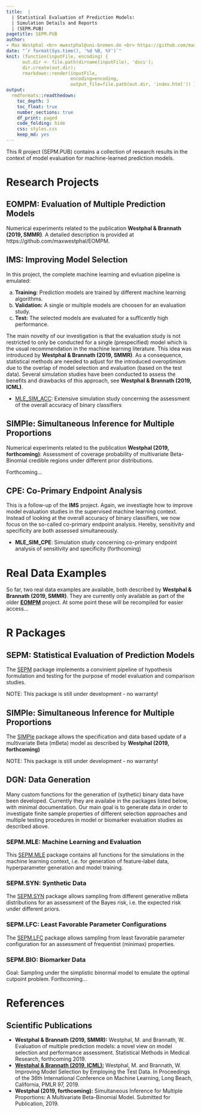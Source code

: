 ```yaml
---
title:  | 
  | Statistical Evaluation of Prediction Models:
  | Simulation Details and Reports
  | (SEPM.PUB)
pagetitle: SEPM.PUB
author: 
- Max Westphal <br> mwestphal@uni-bremen.de <br> https://github.com/maxwestphal <br> https://www.linkedin.com/in/maxwestphal/ <br> https://www.anstat.uni-bremen.de/node/22
date: "`r format(Sys.time(), '%d %B, %Y')`"
knit: (function(inputFile, encoding) { 
      out.dir <- file.path(dirname(inputFile), 'docs');
      dir.create(out.dir);
      rmarkdown::render(inputFile,
                        encoding=encoding, 
                        output_file=file.path(out.dir, 'index.html')) })
output: 
  rmdformats::readthedown:
    toc_depth: 3
    toc_float: true
    number_sections: true
    df_print: paged
    code_folding: hide
    css: styles.css
    keep_md: yes
---
```


This R project (SEPM.PUB) contains a collection of research results in the context of model evaluation for machine-learned prediction models. 

# Research Projects

## **EOMPM**: Evaluation of Multiple Prediction Models

Numerical experiments related to the publication **Westphal & Brannath (2019, SMMR)**. A detailed description is provided at https://github.com/maxwestphal/EOMPM.

## **IMS**: Improving Model Selection

In this project, the complete machine learning and evluation pipeline is emulated:

(a) **Training:** Prediction models are trained by different machine learning algorithms.
(b) **Validation:** A single or multiple models are choosen for an evaluation study.
(c) **Test:** The selected models are evaluated for a sufficently high performance. 

The main novelty of our investigation is that the evaluation study is not restricted to only be conducted for a single (prespecified) model which is the usual recommendation in the machine learning literature. This idea was introduced by **Westphal & Brannath (2019, SMMR)**. As a consequence, statistical methods are needed to adjust for the introduced overoptimism due to the overlap of model selection and evaluation (based on the test data). Several simulation studies have been conducted to assess the benefits and drawbacks of this approach, see **Westphal & Brannath (2019, ICML)**. 

- [MLE_SIM_ACC](https://maxwestphal.github.io/SEPM.PUB/MLE_SIM_ACC.html): Extensive simulation study concerning the assessment of the overall accuracy of binary classifiers


## **SIMPle**: Simultaneous Inference for Multiple Proportions

Numerical experiments related to the publication **Westphal (2019, forthcoming)**: Assessment of coverage probability of multivariate Beta-Binomial credible regions under different prior distributions.

Forthcoming...


## **CPE**: Co-Primary Endpoint Analysis

This is a follow-up of the **IMS** project. Again, we investiagte how to improve model evaluation studies in the supervised machine learning context. Instead of looking at the overall accuracy of binary classifiers, we now focus on the so-called co-primary endpoint analysis. Hereby, sensitivity and specificity are both assessed simultaneously.

- **MLE_SIM_CPE**: Simulation study concerning co-primary endpoint analysis of sensitivity and specificity (forthcoming)


# Real Data Examples

So far, two real data examples are available, both described by **Westphal & Brannath (2019, SMMR)**. They are currently only available as part of the older [**EOMPM**](https://github.com/maxwestphal/EOMPM) project. At some point these will be recompiled for easier access... 


# R Packages

## SEPM: Statistical Evaluation of Prediction Models

The [SEPM](https://github.com/maxwestphal/SEPM) package implements a convinient pipeline of hypothesis formulation and testing for the purpose of model evaluation and comparison studies. 

NOTE: This package is still under development - no warranty!

## SIMPle: Simultaneous Inference for Multiple Proportions

The [SIMPle](https://github.com/maxwestphal/SIMPle) package allows the specification and data based update of a multivariate Beta (mBeta) model as described by **Westphal (2019, forthcoming)**

NOTE: This package is still under development - no warranty!

## DGN: Data Generation

Many custom functions for the generation of (sythetic) binary data have been developed. Currently they are availabe in the packages listed below, with minimal documentation. Our main goal is to generate data in order to investigate finite sample properties of different selection approaches and multiple testing procedures in model or biomarker evaluation studies as described above.

### SEPM.MLE: Machine Learning and Evaluation

This [SEPM.MLE](https://github.com/maxwestphal/SEPM.MLE) package contains all functions for the simulations in the machine learning context, i.e. for generation of feature-label data, hyperparameter generation and model training.

### SEPM.SYN: Synthetic Data

The [SEPM.SYN](https://github.com/maxwestphal/SEPM.SYN) package allows sampling from different generative mBeta distributions for an assessment of the Bayes risk, i.e. the expected risk under different priors.

### SEPM.LFC: Least Favorable Parameter Configurations

The [SEPM.LFC](https://github.com/maxwestphal/SEPM.LFC) package allows sampling from least favorable parameter configuration for an assessment of frequentist (minimax) properties.

### SEPM.BIO: Biomarker Data

Goal: Sampling under the simplistic binormal model to emulate the optimal cutpoint problem. Forthcoming...



# References 

## Scientific Publications

- **Westphal & Brannath (2019, SMMR):** Westphal, M. and Brannath, W. Evaluation of multiple prediction models: a novel view on model selection and performance assessment. Statistical Methods in Medical Research, forthcoming 2019.
- [**Westphal & Brannath (2019, ICML):**](http://proceedings.mlr.press/v97/westphal19a.html) Westphal, M. and Brannath, W. Improving Model Selection by Employing the Test Data. In Proceedings of the 36th International Conference on Machine
Learning, Long Beach, California, PMLR 97, 2019.
- **Westphal (2019, forthcoming):** Simultaneous Inference for Multiple Proportions: A Multivariate Beta-Binomial Model. Submitted for Publication, 2019.


